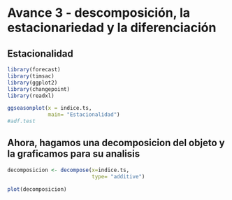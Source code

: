# Avance 3 - descomposición, la estacionariedad y la diferenciación

## Estacionalidad

```r
library(forecast)
library(timsac)
library(ggplot2)
library(changepoint)
library(readxl)

ggseasonplot(x = indice.ts,
             main= "Estacionalidad")
#adf.test
```

## Ahora, hagamos una decomposicion del objeto y la graficamos para su analisis

```r
decomposicion <- decompose(x=indice.ts,
                           type= "additive")

plot(decomposicion)

```

